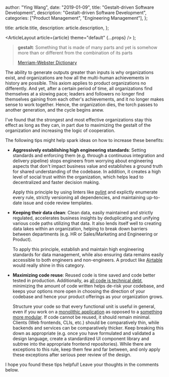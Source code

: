 
  author: "Ying Wang",
  date: "2019-01-09",
  title: "Gestalt-driven Software Development",
  description: "Gestalt-driven Software Development",
  categories: ["Product Management", "Engineering Management"],
};

  title: article.title,
  description: article.description,
};

  <ArticleLayout article={article} theme="default" {...props} />
);

> **gestalt**: Something that is made of many parts and yet is somehow more than
> or different from the combination of its parts
>
> [Merriam-Webster
> Dictionary](https://www.merriam-webster.com/dictionary/gestalt)

The ability to generate outputs greater than inputs is why organizations exist,
and organizations are how all the multi-human achievements in history are
possible. This axiom applies to product organizations no differently. And yet,
after a certain period of time, all organizations find themselves at a slowing
pace; leaders and followers no longer find themselves gaining from each other's
achievements, and it no longer makes sense to work together. Hence, the
organization dies, the torch passes to another generation, and the cycle begins
anew.

I've found that the strongest and most effective organizations stay this effect
as long as they can, in part due to maximizing the gestalt of the organization
and increasing the logic of cooperation.

The following tips might help spark ideas on how to increase these benefits:

- **Aggressively establishing high engineering standards**: Setting standards
  and enforcing them (e.g. through a continuous integration and delivery
  pipeline) stops engineers from worrying about engineering aspects that don't
  impact business value and establishes a ground truth for shared understanding
  of the codebase. In addition, it creates a high level of social trust within
  the organization, which helps lead to decentralized and faster decision
  making.

  Apply this principle by using linters like [pylint](https://www.pylint.org/)
  and explictly enumerate every rule, strictly versioning all dependencies, and
  maintaining up-to-date issue and code review templates.

- **Keeping their data clean**: Clean data, easily maintained and strictly
  regulated, accelerates business insights by deduplicating and unifying various
  code paths utilizing that data. It also lends itself well to creating data
  lakes within an organization, helping to break down barriers between
  departments (e.g. HR or Sales/Marketing and Engineering or Product).

  To apply this principle, establish and maintain high engineering standards for
  data management, while also ensuring data remains easily accessible to both
  engineers and non-engineers. A product like
  [Airtable](https://bjoernkw.com/2014/11/09/airtable-a-true-spreadsheet-database-hybrid/)
  would really shine in this category.

- **Maximizing code reuse**: Reused code is time saved and code better tested in
  production. Additionally, as [all code is technical
  debt](https://blog.professorbeekums.com/all-code-is-debt/), minimizing the
  amount of code written helps de-risk your codebase, and keeps your options
  more open in choosing the direction of your codebase and hence your product
  offerings as your organization grows.

  Structure your code so that every functional unit is useful in general, even
  if you work on a [monolithic
  application](https://en.wikipedia.org/wiki/Monolithic_application) as opposed
  to a [something more
  modular](https://en.wikipedia.org/wiki/Modular_programming). If code cannot be
  reused, it should remain minimal. Clients (Web frontends, CLIs, etc.) should
  be comparatively thin, while backends and services can be comparatively
  thicker. Keep breaking this down as appropriate (e.g. once you have formulated
  and validated a design language, create a standardized UI component library
  and subtree into the appropriate frontend repositories). While there are
  exceptions to this rule, keep them few and far between, and only apply these
  exceptions after serious peer review of the design.

I hope you found these tips helpful! Leave your thoughts in the comments below.
